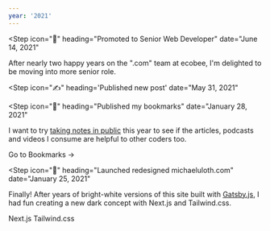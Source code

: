 ```yaml
---
year: '2021'
---
```


<Step
  icon="🎉"
  heading="Promoted to Senior Web Developer"
  date="June 14, 2021"
>

After nearly two happy years on the ".com" team at ecobee, I'm delighted to be moving into more senior role.

</Step>

<Step
  icon="✍️"
  heading='Published new post'
  date="May 31, 2021"
>

<Card
  title="How ecobee Uses Slack to Report Data Entry Errors to Content Editors"
  blurb="How the 'dotcom' team at ecobee uses Slack as a CMS alert system."
  href="/slack-alerts-for-cms-errors"
  imageUrl="/images/slack-alerts-for-cms-errors/stephen-phillips-hostreviews-co-uk-aE0iX-bLCJc-unsplash.jpg"
  imageWidth={5364}
  imageHeight={3576}
/>

</Step>

<Step
  icon="📝"
  heading="Published my bookmarks"
  date="January 28, 2021"
>

I want to try [taking notes in public](https://www.swyx.io/learn-in-public) this year to see if the articles, podcasts and videos I consume are helpful to other coders too.

<BlockLink href="/bookmarks">Go to Bookmarks &rarr;</BlockLink>

</Step>

<Step
  icon="🎨"
  heading="Launched redesigned michaeluloth.com"
  date="January 25, 2021"
>

Finally! After years of bright-white versions of this site built with [Gatsby.js](https://www.gatsbyjs.com), I had fun creating a new dark concept with Next.js and Tailwind.css.

<BlockLink icon="📖" href="https://nextjs.org">
  Next.js
</BlockLink>

<BlockLink icon="📖" href="https://tailwindcss.com">
  Tailwind.css
</BlockLink>

</Step>
